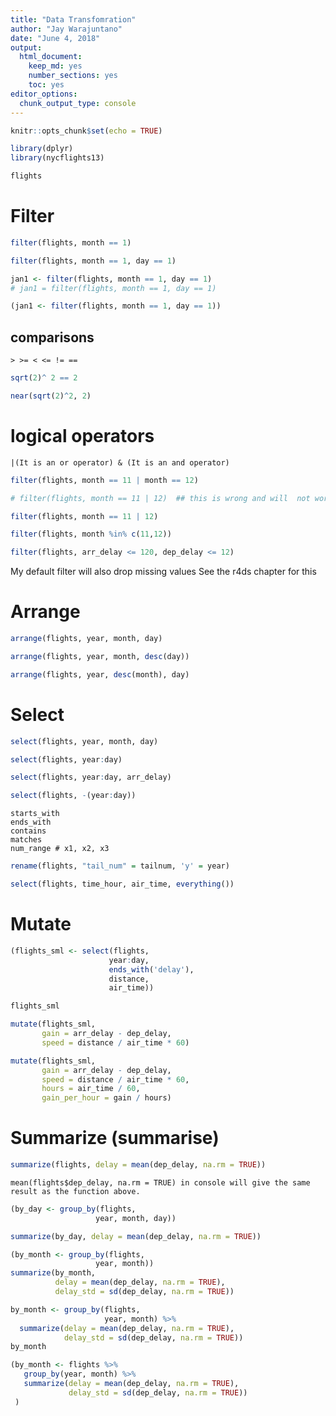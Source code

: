 ```yaml
---
title: "Data Transfomration"
author: "Jay Warajuntano"
date: "June 4, 2018"
output: 
  html_document: 
    keep_md: yes
    number_sections: yes
    toc: yes
editor_options: 
  chunk_output_type: console
---
```


```r
knitr::opts_chunk$set(echo = TRUE)
```

```r
library(dplyr)
library(nycflights13)
```

```r
flights
```
# Filter

```r
filter(flights, month == 1)
```
```r
filter(flights, month == 1, day == 1)
```

```r
jan1 <- filter(flights, month == 1, day == 1)
# jan1 = filter(flights, month == 1, day == 1)
```
```r
(jan1 <- filter(flights, month == 1, day == 1))
```
## comparisons

```
> >= < <= != ==
```

```r
sqrt(2)^ 2 == 2
```

```r
near(sqrt(2)^2, 2)
```

# logical operators

```
|(It is an or operator) & (It is an and operator)
```

```r
filter(flights, month == 11 | month == 12)

# filter(flights, month == 11 | 12)  ## this is wrong and will  not work like you expect
```

```r
filter(flights, month == 11 | 12)
```

```r
filter(flights, month %in% c(11,12))
```

```r
filter(flights, arr_delay <= 120, dep_delay <= 12)
```
My default filter will also drop missing values
See the r4ds chapter for this

# Arrange

```r
arrange(flights, year, month, day)
```

```r
arrange(flights, year, month, desc(day))
```
```r
arrange(flights, year, desc(month), day)
```

# Select

```r
select(flights, year, month, day)
```
```r
select(flights, year:day)
```
```r
select(flights, year:day, arr_delay)
```

```r
select(flights, -(year:day))
```

```
starts_with
ends_with
contains
matches
num_range # x1, x2, x3
```

```r
rename(flights, "tail_num" = tailnum, 'y' = year)
```

```r
select(flights, time_hour, air_time, everything())
```

# Mutate

```r
(flights_sml <- select(flights, 
                      year:day,
                      ends_with('delay'),
                      distance,
                      air_time))
```

```r
flights_sml
```

```r
mutate(flights_sml, 
       gain = arr_delay - dep_delay,
       speed = distance / air_time * 60)
```

```r
mutate(flights_sml, 
       gain = arr_delay - dep_delay,
       speed = distance / air_time * 60,
       hours = air_time / 60,
       gain_per_hour = gain / hours)
```

# Summarize (summarise)

```r
summarize(flights, delay = mean(dep_delay, na.rm = TRUE))
```
```
mean(flights$dep_delay, na.rm = TRUE) in console will give the same result as the function above.
```

```r
(by_day <- group_by(flights,
                   year, month, day))
```

```r
summarize(by_day, delay = mean(dep_delay, na.rm = TRUE))
```

```r
(by_month <- group_by(flights,
                   year, month))
summarize(by_month, 
          delay = mean(dep_delay, na.rm = TRUE),
          delay_std = sd(dep_delay, na.rm = TRUE))
```

```r
by_month <- group_by(flights, 
                     year, month) %>% 
  summarize(delay = mean(dep_delay, na.rm = TRUE),
            delay_std = sd(dep_delay, na.rm = TRUE))
by_month
```

```r
(by_month <- flights %>% 
   group_by(year, month) %>%
   summarize(delay = mean(dep_delay, na.rm = TRUE),
             delay_std = sd(dep_delay, na.rm = TRUE))
 )
```



